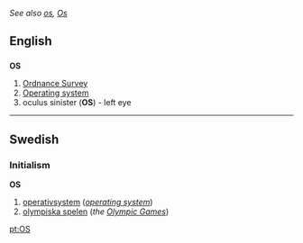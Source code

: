 ''See also [[os]], [[Os]]''
==English==
==={{initialism}}===
'''OS'''

#[[Ordnance Survey]]
#[[Operating system]]
#oculus sinister ('''OS''') - left eye

----
==Swedish==
===Initialism===
'''OS'''

#[[operativsystem]] (''[[operating system]]'')
#[[olympiska spelen]] (''the [[Olympic Games]]'')

[[pt:OS]]